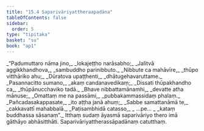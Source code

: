 ```yaml
---
title: "15.4 Saparivāriyattheraapadāna"
tableOfContents: false
sidebar:
  order: 5
type: "tipitaka"
basket: "su"
book: "ap1"
---
```



<DynamicBreadcrumb />

<Division number="15" book="ap1">

<Paragraph number="2298" type="verses" book="ap1">
_“Padumuttaro nāma jino,_  
_lokajeṭṭho narāsabho;_  
_Jalitvā aggikkhandhova,_  
_sambuddho parinibbuto._  

</Paragraph>

</Division>
<Division number="16" book="ap1">

<Paragraph number="2299" type="verses" book="ap1">
_Nibbute ca mahāvīre,_  
_thūpo vitthāriko ahu;_  
_Dūratova upaṭṭhenti,_  
_dhātugehavaruttame._  

</Paragraph>

</Division>
<Division number="17" book="ap1">

<Paragraph number="2300" type="verses" book="ap1">
_Pasannacitto sumano,_  
_akaṃ candanavedikaṃ;_  
_Dissati thūpakhandho ca,_  
_thūpānucchaviko tadā._  

</Paragraph>

</Division>
<Division number="18" book="ap1">

<Paragraph number="2301" type="verses" book="ap1">
_Bhave nibbattamānamhi,_  
_devatte atha mānuse;_  
_Omattaṃ me na passāmi,_  
_pubbakammassidaṃ phalaṃ._  

</Paragraph>

</Division>
<Division number="19" book="ap1">

<Paragraph number="2302" type="verses" book="ap1">
_Pañcadasakappasate,_  
_ito aṭṭha janā ahuṃ;_  
_Sabbe samattanāmā te,_  
_cakkavattī mahabbalā._  

</Paragraph>

</Division>
<Division number="20" book="ap1">

<Paragraph number="2303" type="verses" book="ap1">
_Paṭisambhidā catasso,_  
_ …pe… _  
_kataṃ buddhassa sāsanaṃ”._  

</Paragraph>

<Paragraph number="2304" book="ap1">
Itthaṃ sudaṃ āyasmā saparivāriyo thero imā gāthāyo abhāsitthāti.

</Paragraph>
</Division>

<Paragraph number="2305" type="center" book="ap1">
Saparivāriyattherassāpadānaṃ catutthaṃ.
</Paragraph>